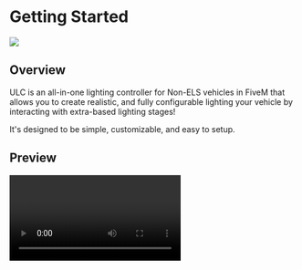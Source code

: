 
# Getting Started
![](https://user-images.githubusercontent.com/48927090/224608424-52e9505c-adc2-47dd-b5ab-30a5f933427f.png)

## Overview
ULC is an all-in-one lighting controller for Non-ELS vehicles in FiveM that allows you to create
realistic, and fully configurable lighting your vehicle by interacting with extra-based lighting
stages! 

It's designed to be simple, customizable, and easy to setup.

## Preview
<Video url="https://www.youtube.com/watch?v=f1H6sohjTao&t=5s"/>

## Features
- Stage Controls
- Park Patterns with Sync
- Smart Cruise Lights
- Brake Extras
- Reverse Extras
- Horn Extras

## Installation
<Steps>
  ### Download
    Download the latest version from GitHub
    <div className="nx-mt-4">
      <Button label="Go to download" href="https://github.com/Flohhhhh/ultimate-lighting-controller/releases"/>
    </div>
  ### Extract
    
    Extract ULC and place it in your resources folder.
    <Callout type="info">The resource works best if you don't rename it from ``ulc``.</Callout>
  ### Add to ``server.cfg``
    Add ``ensure ulc`` to your ``server.cfg`` file.

  ### Configure
  #### Quick Start
  If you're a server owner and you already have ULC compatible vehicles, all you have to do 
  to is let ULC know about the vehicles!

  Go to your ``config.lua`` file and add the vehicle resource names to the ``ExternalVehResources`` table.
  ```lua {2, 3, 4} filename="config.lua"
  ExternalVehResources = {
    "your-vehicle-resource-name",
    "another-vehicle",
    "vehiclepack",
  },
  ```
  <Callout>
    Make sure you add the **resource name** of the vehicle/pack, not the **model name**!
  </Callout>

  #### View the full guide
  If you want to learn more about ULC, you can view the full guide [here](/docs/guide).

  {/* TODO configuration page card here */}

</Steps>

## Learn More about ULC
Exlpore the topics below to get familiar with how ULC works, and how to get the most out of it.

{/* TODO configuration page cards here */}